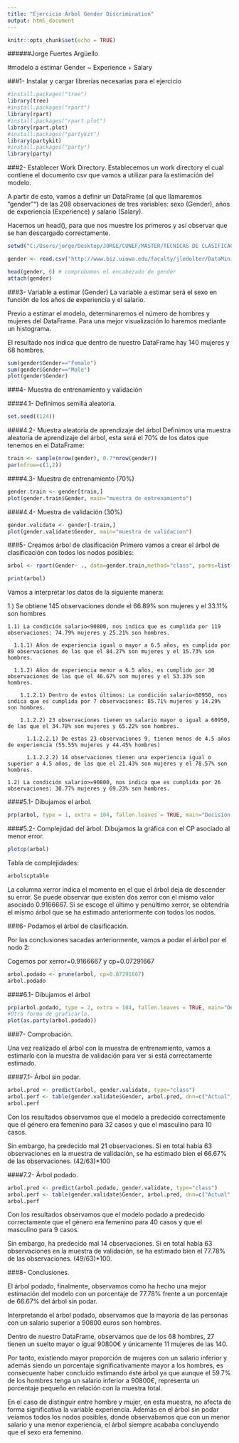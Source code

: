 ---
title: "Ejercicio Árbol Gender Discrimination"
output: html_document
---

```{r setup, include=FALSE}
knitr::opts_chunk$set(echo = TRUE)
```

######Jorge Fuertes Argüello

#modelo a estimar Gender ~ Experience + Salary


###1- Instalar y cargar librerías necesarias para el ejercicio
```{r}
#install.packages("tree") 
library(tree)
#install.packages("rpart") 
library(rpart)
#install.packages("rpart.plot")
library(rpart.plot)
#install.packages("partykit") 
library(partykit)
#install.packages("party")
library(party)
```

###2- Establecer Work Directory.
Establecemos un work directory el cual contiene el documento csv que vamos a utilizar para la estimación del modelo.

A partir de esto, vamos a definir un DataFrame (al que llamaremos "gender"") de las 208 observaciones de tres variables: sexo (Gender), años de experiencia (Experience) y salario (Salary).

Hacemos un head(), para que nos muestre los primeros y así observar que se han descargado correctamente.
```{r}
setwd("C:/Users/jorge/Desktop/JORGE/CUNEF/MASTER/TECNICAS DE CLASIFICACION/Clase03/Practica arbol decision/Ejercicio Gender Discrimination")

gender <- read.csv("http://www.biz.uiowa.edu/faculty/jledolter/DataMining/GenderDiscrimination.csv")

head(gender, 6) # comprobamos el encabezado de gender 
attach(gender)
```

###3- Variable a estimar (Gender)
La variable a estimar será el sexo en función de los años de experiencia y el salario.

Previo a estimar el modelo, determinaremos el número de hombres y mujeres del DataFrame. Para una mejor visualización lo haremos mediante un histograma.

El resultado nos indica que dentro de nuestro DataFrame hay 140 mujeres y 68 hombres.

```{r}
sum(gender$Gender=="Female")
sum(gender$Gender=="Male")
plot(gender$Gender)
```

###4- Muestra de entrenamiento y validación

####4.1- Definimos semilla aleatoria.
```{r}
set.seed((124))
```
####4.2- Muestra aleatoria de aprendizaje del árbol
Definimos una muestra aleatoria de aprendizaje del árbol, esta será el 70% de los datos que tenemos en el DataFrame:

```{r}
train <- sample(nrow(gender), 0.7*nrow(gender))
par(mfrow=c(1,2))
```

####4.3- Muestra de entrenamiento (70%)
```{r}
gender.train <- gender[train,] 
plot(gender.train$Gender, main="muestra de entrenamiento")
```

####4.4- Muestra de validación (30%)
```{r}
gender.validate <- gender[-train,] 
plot(gender.validate$Gender, main="muestra de validacion")
```

###5- Creamos árbol de clasificación
Primero vamos a crear el árbol de clasificación con todos los nodos posibles:

```{r}
arbol <- rpart(Gender~ ., data=gender.train,method="class", parms=list(split="information"))

print(arbol)
```

Vamos a interpretar los datos de la siguiente manera:

  1.) Se obtiene 145 observaciones donde el 66.89% son mujeres y el 33.11% son hombres
  
    1.1) La condición salario<90800, nos indica que es cumplida por 119 observaciones: 74.79% mujeres y 25.21% son hombres.

      1.1.1) Años de experiencia igual o mayor a 6.5 años, es cumplido por 89 observaciones de las que el 84.27% son mujeres y el 15.73% son hombres.
      
      1.1.2) Años de experiencia menor a 6.5 años, es cumplido por 30 observaciones de las que el 46.67% son mujeres y el 53.33% son hombres.
      
        1.1.2.1) Dentro de estos últimos: La condición salario<60950, nos indica que es cumplida por 7 observaciones: 85.71% mujeres y 14.29% son hombres.
        
        1.1.2.2) 23 observaciones tienen un salario mayor o igual a 60950, de las que el 34.78% son mujeres y 65.22% son hombres.
        
          1.1.2.2.1) De estas 23 observaciones 9, tienen menos de 4.5 años de experiencia (55.55% mujeres y 44.45% hombres)
          
          1.1.2.2.2) 14 observaciones tienen una experiencia igual o superior a 4.5 años, de las que el 21.43% son mujeres y el 78.57% son hombres.
          
    1.2) La condición salario>=90800, nos indica que es cumplida por 26 observaciones: 30.77% mujeres y 69.23% son hombres.
    

####5.1- Dibujamos el arbol.
```{r}
prp(arbol, type = 1, extra = 104, fallen.leaves = TRUE, main="Decision Tree (sin podar)")
```

####5.2- Complejidad del árbol.
Dibujamos la gráfica con el CP asociado al menor error.

```{r}
plotcp(arbol)
```

Tabla de complejidades:
```{r}
arbol$cptable
```

La columna xerror indica el momento en el que el árbol deja de descender su error. Se puede observar que existen dos xerror con el mismo valor asociado 0.9166667. Si se escoge el último y penúltimo xerror, se obtendría el mismo árbol que se ha estimado anteriormente con todos los nodos.

###6- Podamos el árbol de clasificación.

Por las conclusiones sacadas anteriormente, vamos a podar el árbol por el nodo 2:

Cogemos por xerror=0.9166667 y cp=0.07291667

```{r}
arbol.podado <- prune(arbol, cp=0.07291667) 
arbol.podado
```

####6.1- Dibujamos el árbol

```{r}
prp(arbol.podado, type = 2, extra = 104, fallen.leaves = TRUE, main="Decision Tree ")
#Otra forma de graficarlo.
plot(as.party(arbol.podado))
```

###7- Comprobación.

Una vez realizado el árbol con la muestra de entrenamiento, vamos a estimarlo con la muestra de validación para ver si está correctamente estimado.

####7.1- Árbol sin podar.

```{r}
arbol.pred <- predict(arbol, gender.validate, type="class") 
arbol.perf <- table(gender.validate$Gender, arbol.pred, dnn=c("Actual", "Predicted"))
arbol.perf
```

Con los resultados observamos que el modelo a predecido correctamente que el género era femenino para 32 casos y que el masculino para 10 casos.

Sin embargo, ha predecido mal 21 observaciones. Si en total había 63 observaciones en la muestra de validación, se ha estimado bien el 66.67% de las observaciones. (42/63)*100

####7.2- Árbol podado.

```{r}
arbol.pred <- predict(arbol.podado, gender.validate, type="class") 
arbol.perf <- table(gender.validate$Gender, arbol.pred, dnn=c("Actual", "Predicted"))
arbol.perf
```

Con los resultados observamos que el modelo podado a predecido correctamente que el género era femenino para 40 casos y que el masculino para 9 casos. 

Sin embargo, ha predecido mal 14 observaciones. Si en total había 63 observaciones en la muestra de validación, se ha estimado bien el 77.78% de las observaciones. (49/63)*100.

###8- Conclusiones.

El árbol podado, finalmente, observamos como ha hecho una mejor estimación del modelo con un porcentaje de 77.78% frente a un porcentaje de 66.67% del árbol sin podar.

Interpretando el árbol podado, observamos que la mayoría de las personas con un salario superior a 90800 euros son hombres.

Dentro de nuestro DataFrame, observamos que de los 68 hombres, 27 tienen un suelto mayor o igual 90800€ y únicamente 11 mujeres de las 140.

Por tanto, existiendo mayor proporción de mujeres con un salario inferior y además siendo un porcentaje significativamente mayor a los hombres, es consecuente haber concluído estimando éste árbol ya que aunque el 59.7% de los hombres tenga un salario inferior a 90800€, representa un porcentaje pequeño en relación con la muestra total.

En el caso de distinguir entre hombre y mujer, en esta muestra, no afecta de forma significativa la variable experiencia. Además en el árbol sin podar veíamos todos los nodos posibles, donde observabamos que con un menor salario y una menor experiencia, el árbol siempre acababa concluyendo que el sexo era femenino.














